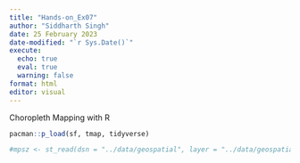 ```yaml
---
title: "Hands-on_Ex07"
author: "Siddharth Singh"
date: 25 February 2023
date-modified: "`r Sys.Date()`"
execute: 
  echo: true
  eval: true
  warning: false
format: html
editor: visual
---
```


Choropleth Mapping with R

```r
pacman::p_load(sf, tmap, tidyverse)
```

```r
#mpsz <- st_read(dsn = "../data/geospatial", layer = "../data/geospatial/MP14_SUBZONE_WEB_PL")

```
